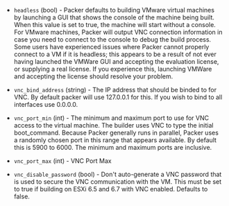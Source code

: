 <!-- Code generated from the comments of the RunConfig struct in builder/vmware/common/run_config.go; DO NOT EDIT MANUALLY -->

-   `headless` (bool) - Packer defaults to building VMware virtual machines
    by launching a GUI that shows the console of the machine being built. When
    this value is set to true, the machine will start without a console. For
    VMware machines, Packer will output VNC connection information in case you
    need to connect to the console to debug the build process.
    Some users have experienced issues where Packer cannot properly connect
    to a VM if it is headless; this appears to be a result of not ever having
    launched the VMWare GUI and accepting the evaluation license, or
    supplying a real license. If you experience this, launching VMWare and
    accepting the license should resolve your problem.
    
-   `vnc_bind_address` (string) - The IP address that should be
    binded to for VNC. By default packer will use 127.0.0.1 for this. If you
    wish to bind to all interfaces use 0.0.0.0.
    
-   `vnc_port_min` (int) - The minimum and maximum port
    to use for VNC access to the virtual machine. The builder uses VNC to type
    the initial boot_command. Because Packer generally runs in parallel,
    Packer uses a randomly chosen port in this range that appears available. By
    default this is 5900 to 6000. The minimum and maximum ports are
    inclusive.
    
-   `vnc_port_max` (int) - VNC Port Max
-   `vnc_disable_password` (bool) - Don't auto-generate a VNC password that
    is used to secure the VNC communication with the VM. This must be set to
    true if building on ESXi 6.5 and 6.7 with VNC enabled. Defaults to
    false.
    